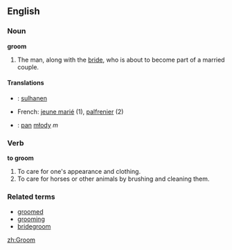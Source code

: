== English ==

=== Noun ===
'''groom'''

#The man, along with the [[bride]], who is about to become part of a married couple.


====Translations====
*{{fi}}: [[sulhanen]]
*French: [[jeune marié]] (1), [[palfrenier]] (2)
*{{pl}}: [[pan]] [[młody]] ''m''

=== Verb ===
'''to groom'''

#To care for one's appearance and clothing.
#To care for horses or other animals by brushing and cleaning them.

===Related terms===
*[[groomed]]
*[[grooming]]
*[[bridegroom]]

[[zh:Groom]]